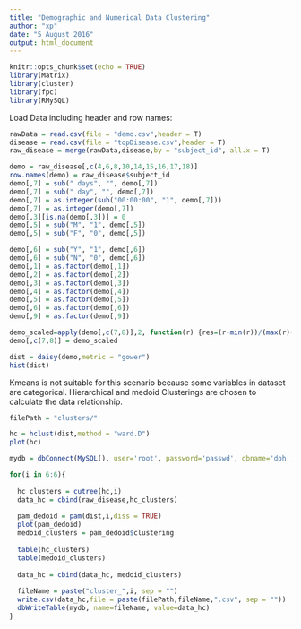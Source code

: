```yaml
---
title: "Demographic and Numerical Data Clustering"
author: "xp"
date: "5 August 2016"
output: html_document
---
```


```r
knitr::opts_chunk$set(echo = TRUE)
library(Matrix)
library(cluster)
library(fpc)
library(RMySQL)
```

Load Data including header and row names:

```r

rawData = read.csv(file = "demo.csv",header = T)
disease = read.csv(file = "topDisease.csv",header = T)
raw_disease = merge(rawData,disease,by = "subject_id", all.x = T)

demo = raw_disease[,c(4,6,8,10,14,15,16,17,18)]
row.names(demo) = raw_disease$subject_id
demo[,7] = sub(" days", "", demo[,7])
demo[,7] = sub(" day", "", demo[,7])
demo[,7] = as.integer(sub("00:00:00", "1", demo[,7]))
demo[,7] = as.integer(demo[,7])
demo[,3][is.na(demo[,3])] = 0
demo[,5] = sub("M", "1", demo[,5])
demo[,5] = sub("F", "0", demo[,5])

demo[,6] = sub("Y", "1", demo[,6])
demo[,6] = sub("N", "0", demo[,6])
demo[,1] = as.factor(demo[,1])
demo[,2] = as.factor(demo[,2])
demo[,3] = as.factor(demo[,3])
demo[,4] = as.factor(demo[,4])
demo[,5] = as.factor(demo[,5])
demo[,6] = as.factor(demo[,6])
demo[,9] = as.factor(demo[,9])


```

```r
demo_scaled=apply(demo[,c(7,8)],2, function(r) {res=(r-min(r))/(max(r)-min(r)); res})
demo[,c(7,8)] = demo_scaled
```


```r
dist = daisy(demo,metric = "gower")
hist(dist)

```

Kmeans is not suitable for this scenario because some variables in dataset are categorical.
Hierarchical and medoid Clusterings are chosen to calculate the data relationship.


```r
filePath = "clusters/"

hc = hclust(dist,method = "ward.D")
plot(hc)

mydb = dbConnect(MySQL(), user='root', password='passwd', dbname='doh', host='qcis4')

for(i in 6:6){
  
  hc_clusters = cutree(hc,i)
  data_hc = cbind(raw_disease,hc_clusters)
  
  pam_dedoid = pam(dist,i,diss = TRUE)
  plot(pam_dedoid)
  medoid_clusters = pam_dedoid$clustering
  
  table(hc_clusters)
  table(medoid_clusters)
  
  data_hc = cbind(data_hc, medoid_clusters)
  
  fileName = paste("cluster_",i, sep = "")
  write.csv(data_hc,file = paste(filePath,fileName,".csv", sep = ""))
  dbWriteTable(mydb, name=fileName, value=data_hc)
}
```

